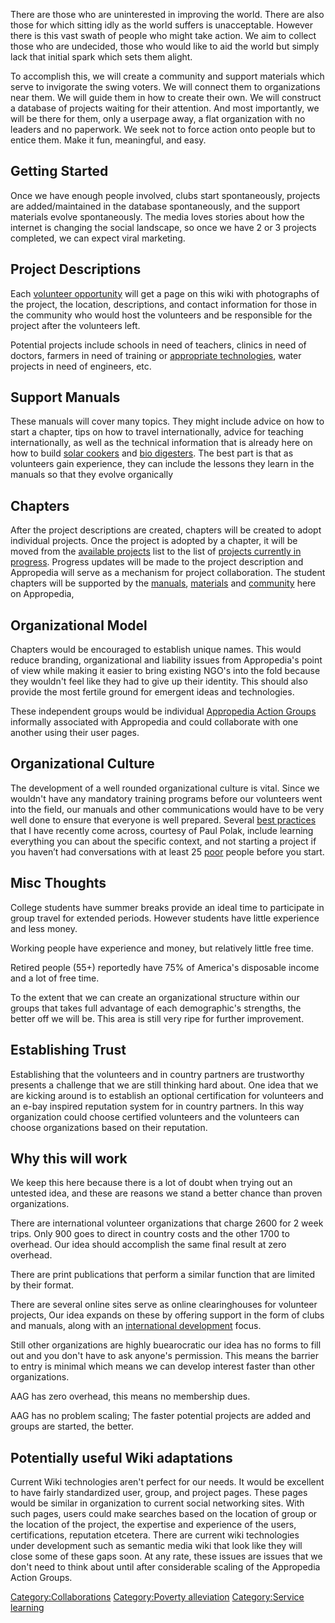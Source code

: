 {{AAG manuals}}

There are those who are uninterested in improving the world.  There are also those for which sitting idly as the world suffers is unacceptable.  However there is this vast swath of people who might take action.  We aim to collect those who are undecided, those who would like to aid the world but simply lack that initial spark which sets them alight.

To accomplish this, we will create a community and support materials which serve to invigorate the swing voters.  We will connect them to organizations near them.  We will guide them in how to create their own.  We will construct a database of projects waiting for their attention.  And most importantly, we will be there for them, only a userpage away, a flat organization with no leaders and no paperwork. We seek not to force action onto people but to entice them.  Make it fun, meaningful, and easy.

==Getting Started==

Once we have enough people involved, clubs start spontaneously, projects are added/maintained in the database spontaneously, and the support materials evolve spontaneously.  The media loves stories about how the internet is changing the social landscape, so once we have 2 or 3 projects completed, we can expect viral marketing.

==Project Descriptions==
Each [[volunteer opportunity]] will get a page on this wiki with photographs of the project, the location, descriptions, and contact information for those in the community who would host the volunteers and be responsible for the project after the volunteers left.  

Potential projects include schools in need of teachers, clinics in need of doctors, farmers in need of training or [[appropriate technologies]], water projects in need of engineers, etc.

==Support Manuals==
These manuals will cover many topics.  They might include advice on how to start a chapter, tips on how to travel internationally, advice for teaching internationally, as well as the technical information that is already here on how to build [[solar cookers]] and [[bio digesters]].  The best part is that as volunteers gain experience, they can include the lessons they learn in the manuals so that they evolve organically

==Chapters==
After the project descriptions are created, chapters will be created to adopt individual projects.   Once the project is adopted by a chapter, it will be moved from the [[available projects]] list to the list of [[projects currently in progress]].  Progress updates will be made to the project description and Appropedia will serve as a mechanism for project collaboration.  The student chapters will be supported by the [[manuals]], [[materials]] and [[community]] here on Appropedia, 

==Organizational Model==
Chapters would be encouraged to establish unique names.  This would reduce branding, organizational and liability issues from Appropedia's point of view while making it easier to bring existing NGO's into the fold because they wouldn't feel like they had to give up their identity.  This should also provide the most fertile ground for emergent ideas and technologies.

These independent groups would be individual [[Appropedia Action Groups]] informally associated with Appropedia and could collaborate with one another using their user pages. 

==Organizational Culture==
The development of a well rounded organizational culture is vital.  Since we wouldn't have any mandatory training programs before our volunteers went into the field, our manuals and other communications would have to be very well done to ensure that everyone is well prepared.  Several [[best practices]] that I have recently come across, courtesy of Paul Polak, include learning everything you can about the specific context, and not starting a project if you haven’t had conversations with at least 25 [[poor]] people before you start.

==Misc Thoughts==
College students have summer breaks provide an ideal time to participate in group travel for extended periods.  However students have little experience and less money.

Working people have experience and money, but relatively little free time.

Retired people (55+) reportedly have 75% of America's disposable income and a lot of free time.

To the extent that we can create an organizational structure within our groups that takes full advantage of each demographic's strengths, the better off we will be.  This area is still very ripe for further improvement.

==Establishing Trust==
Establishing that the volunteers and in country partners are trustworthy presents a challenge that we are still thinking hard about.  One idea that we are kicking around is to establish an optional certification for volunteers and an e-bay inspired reputation system for in country partners.  In this way organization could choose certified volunteers and the volunteers can choose organizations based on their reputation. 

==Why this will work==
We keep this here because there is a lot of doubt when trying out an untested idea, and these are reasons we stand a better chance than proven organizations.

There are international volunteer organizations that charge 2600 for 2 week trips. Only 900 goes to direct in country costs and the other 1700 to overhead.  Our idea should accomplish the same final result at zero overhead.

There are print publications that perform a similar function that are limited by their format.

There are several online sites serve as online clearinghouses for volunteer projects,  Our idea expands on these by offering support in the form of clubs and manuals, along with an [[international development]] focus.

Still other organizations are highly buearocratic our idea has no forms to fill out and you don't have to ask anyone's permission.  This means the barrier to entry is minimal which means we can develop interest faster than other organizations.

AAG has zero overhead, this means no membership dues.  

AAG has no problem scaling; The faster potential projects are added and groups are started, the better.  

==Potentially useful Wiki adaptations==
Current Wiki technologies aren't perfect for our needs.  It would be excellent to have fairly standardized user, group, and project pages.  These pages would be similar in organization to current social networking sites.  With such pages, users could make searches based on the location of group or the location of the project, the expertise and experience of the users, certifications, reputation etcetera. There are current wiki technologies under development such as semantic media wiki that look like they will close some of these gaps soon.  At any rate, these issues are issues that we don't need to think about until after considerable scaling of the Appropedia Action Groups.

[[Category:Collaborations]]
[[Category:Poverty alleviation]]
[[Category:Service learning]]